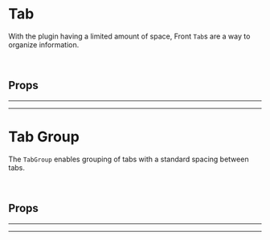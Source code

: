 
<Meta title="Components/Tab" of={Tab} />

# Tab

<Canvas>
  <Story id="components-tab--basic" />
</Canvas>

With the plugin having a limited amount of space, Front `Tab`s are a way
to organize information.

<br />

## Props

<ArgsTable of={Tab} />

<hr /><hr />

# Tab Group

<Canvas>
  <Story id="components-tab--basic-group" />
</Canvas>

The `TabGroup` enables grouping of tabs with a standard spacing between tabs.

<br />

## Props

<ArgsTable of={TabGroup} />

<hr /><hr />